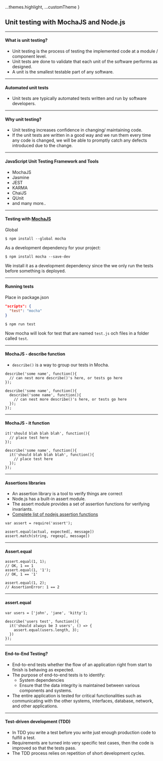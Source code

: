 
  ...themes.highlight,
  ...customTheme
}


## Unit testing with MochaJS and Node.js

---

#### What is unit testing?

* Unit testing is the process of testing the implemented code at a module / component level.
* Unit tests are done to validate that each unit of the software performs as designed.
* A unit is the smallest testable part of any software.

---

#### Automated unit tests

* Unit tests are typically automated tests written and run by software developers.

---

#### Why unit testing?

* Unit testing increases confidence in changing/ maintaining code.
* If the unit tests are written in a good way and we run them every time any code is changed, we will be able to promptly catch any defects introduced due to the change. 

---

#### JavaScript Unit Testing Framework and Tools
* MochaJS
* Jasmine
* JEST
* KARMA
* ChaiJS
* QUnit
* and many more..

---

#### Testing with [MochaJS](https://mochajs.org/)

Global
```
$ npm install --global mocha
```

As a development dependency for your project:
```
$ npm install mocha --save-dev
```

We install it as a development dependency since the we only run the tests before something is deployed.

---

#### Running tests

Place in package.json
```JSON
"scripts": {
  "test": "mocha"
}
```

```Shell
$ npm run test
```

Now mocha will look for test that are named ```test.js``` och files in a folder called ```test```.

---

#### MochaJS - describe function

* ```describe()``` is a way to group our tests in Mocha.

```
describe('some name', function(){
  // can nest more describe()'s here, or tests go here
});
```

```
describe('some name', function(){
  describe('some name', function(){
    // can nest more describe()'s here, or tests go here
  });
});
```

---

#### MochaJS - it function

```
it('should blah blah blah', function(){
  // place test here
});
```

```
describe('some name', function(){
  it('should blah blah blah', function(){
    // place test here
  });
});
```

---

#### Assertions libraries

* An assertion library is a tool to verify things are correct 
* Node.js has a built-in assert module.
* The assert module provides a set of assertion functions for verifying invariants.
* [Complete list of nodejs assertion functions](https://nodejs.org/api/assert.html)

```
var assert = require('assert');
```

```
assert.equal(actual, expected[, message])
assert.match(string, regexp[, message])
```

---

#### Assert.equal

```
assert.equal(1, 1);
// OK, 1 == 1
assert.equal(1, '1');
// OK, 1 == '1'

assert.equal(1, 2);
// AssertionError: 1 == 2

```

---

#### assert.equal

```
var users = ['john', 'jane', 'kitty'];

describe('users test', function(){
  it('should always be 3 users', () => {
    assert.equal(users.length, 3);
  })
});
```

---

#### End-to-End Testing?

* End-to-end tests whether the flow of an application right from start to finish is behaving as expected. 
* The purpose of end-to-end tests is to identify:
   * System dependencies
   * Ensure that the data integrity is maintained between various components and systems.
* The entire application is tested for critical functionalities such as communicating with the other systems, interfaces, database, network, and other applications.

---

#### Test-driven development (TDD)

* In TDD you write a test before you write just enough production code to fulfill a test.
* Requirements are turned into very specific test cases, then the code is improved so that the tests pass. 
* The TDD process relies on repetition of short development cycles.
